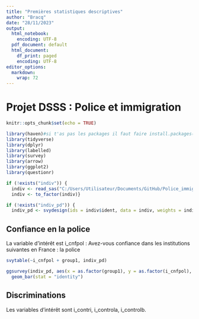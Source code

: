 ```yaml
---
title: "Premières statistiques descriptives"
author: "Bracq"
date: "28/11/2023"
output:
  html_notebook: 
    encoding: UTF-8
  pdf_document: default
  html_document:
    df_print: paged
    encoding: UTF-8
editor_options:
  markdown:
    wrap: 72
---
```


# Projet DSSS : Police et immigration{.tabset .tabset-fade}

```r
knitr::opts_chunk$set(echo = TRUE)
```


```r
library(haven)#si t'as pas les packages il faut faire install.packages("nom du package") dans la console
library(tidyverse)
library(dplyr)
library(labelled)
library(survey)
library(arrow)
library(ggplot2)
library(questionr)
```


```r
if (!exists("indiv")) {
  indiv <- read_sas("C:/Users/Utilisateur/Documents/GitHub/Police_immigration/TeO2/SAS/indiv.sas7bdat",  catalog_file = "C:/Users/Utilisateur/Documents/GitHub/Police_immigration/TeO2/Doc/formats.sas7bcat")$# ça c'est mon chemin, soit tu organises ton truc de la même manière comme ça ça marche pour nous deux soit il faut que tu fasses une autre commande
  indiv <- to_factor(indiv)}

if (!exists("indiv_pd")) {
  indiv_pd <- svydesign(ids = indiv$ident, data = indiv, weights = indiv$poidsi)}# objet survey, pour prendre en compte les pondérations pour certaines fonctions

```


## Confiance en la police
La variable d'intérêt est i_cnfpol :
Avez-vous confiance dans les institutions suivantes en France : la police

```r
svytable(~i_cnfpol + group1, indiv_pd)
```
```r
ggsurvey(indiv_pd, aes(x = as.factor(group1), y = as.factor(i_cnfpol), fill = as.factor(i_cnfpol)))+
  geom_bar(stat = "identity")
```



## Discriminations
Les variables d'intérêt sont i_contri, i_controla, i_controlb.


